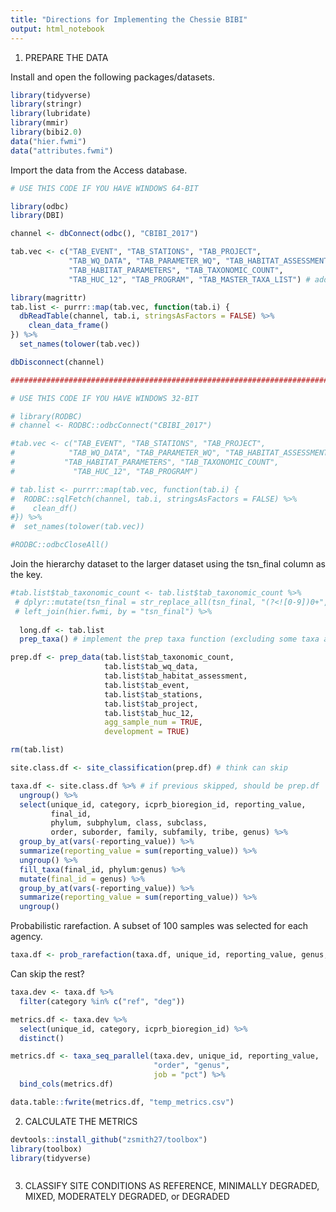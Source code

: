 ```yaml
---
title: "Directions for Implementing the Chessie BIBI"
output: html_notebook
---
```


1. PREPARE THE DATA

Install and open the following packages/datasets.
```r
library(tidyverse)
library(stringr)
library(lubridate)
library(mmir)
library(bibi2.0)
data("hier.fwmi")
data("attributes.fwmi")
```
Import the data from the Access database.

```r

# USE THIS CODE IF YOU HAVE WINDOWS 64-BIT

library(odbc)
library(DBI)

channel <- dbConnect(odbc(), "CBIBI_2017")

tab.vec <- c("TAB_EVENT", "TAB_STATIONS", "TAB_PROJECT",
             "TAB_WQ_DATA", "TAB_PARAMETER_WQ", "TAB_HABITAT_ASSESSMENT",
             "TAB_HABITAT_PARAMETERS", "TAB_TAXONOMIC_COUNT",
             "TAB_HUC_12", "TAB_PROGRAM", "TAB_MASTER_TAXA_LIST") # added master taxa list

library(magrittr) 
tab.list <- purrr::map(tab.vec, function(tab.i) {
  dbReadTable(channel, tab.i, stringsAsFactors = FALSE) %>% 
    clean_data_frame()
}) %>% 
  set_names(tolower(tab.vec))

dbDisconnect(channel)

###########################################################################################

# USE THIS CODE IF YOU HAVE WINDOWS 32-BIT

# library(RODBC)
# channel <- RODBC::odbcConnect("CBIBI_2017")

#tab.vec <- c("TAB_EVENT", "TAB_STATIONS", "TAB_PROJECT",
#            "TAB_WQ_DATA", "TAB_PARAMETER_WQ", "TAB_HABITAT_ASSESSMENT",
#           "TAB_HABITAT_PARAMETERS", "TAB_TAXONOMIC_COUNT",
#             "TAB_HUC_12", "TAB_PROGRAM")

# tab.list <- purrr::map(tab.vec, function(tab.i) {
#  RODBC::sqlFetch(channel, tab.i, stringsAsFactors = FALSE) %>% 
#    clean_df()
#}) %>% 
#  set_names(tolower(tab.vec))

#RODBC::odbcCloseAll()

```
Join the hierarchy dataset to the larger dataset using the tsn_final column as the key.
```r
#tab.list$tab_taxonomic_count <- tab.list$tab_taxonomic_count %>% 
 # dplyr::mutate(tsn_final = str_replace_all(tsn_final, "(?<![0-9])0+", "")) %>% # in tsn_final, if there are 1 or more 0s not preceded by a 0-9, replace with " "
 # left_join(hier.fwmi, by = "tsn_final") %>% 
  
  long.df <- tab.list
  prep_taxa() # implement the prep taxa function (excluding some taxa and rolling up some)
```

```r
prep.df <- prep_data(tab.list$tab_taxonomic_count,
                     tab.list$tab_wq_data,
                     tab.list$tab_habitat_assessment,
                     tab.list$tab_event,
                     tab.list$tab_stations,
                     tab.list$tab_project,
                     tab.list$tab_huc_12,
                     agg_sample_num = TRUE,
                     development = TRUE)

rm(tab.list)
```

```r
site.class.df <- site_classification(prep.df) # think can skip
```


```r
taxa.df <- site.class.df %>% # if previous skipped, should be prep.df
  ungroup() %>% 
  select(unique_id, category, icprb_bioregion_id, reporting_value,
         final_id, 
         phylum, subphylum, class, subclass,
         order, suborder, family, subfamily, tribe, genus) %>% 
  group_by_at(vars(-reporting_value)) %>% 
  summarize(reporting_value = sum(reporting_value)) %>% 
  ungroup() %>% 
  fill_taxa(final_id, phylum:genus) %>% 
  mutate(final_id = genus) %>% 
  group_by_at(vars(-reporting_value)) %>% 
  summarize(reporting_value = sum(reporting_value)) %>% 
  ungroup()


```
Probabilistic rarefaction. A subset of 100 samples was selected for each agency. 
```r
taxa.df <- prob_rarefaction(taxa.df, unique_id, reporting_value, genus, 100)
```
Can skip the rest?

```r
taxa.dev <- taxa.df %>% 
  filter(category %in% c("ref", "deg"))

metrics.df <- taxa.dev %>% 
  select(unique_id, category, icprb_bioregion_id) %>% 
  distinct()

metrics.df <- taxa_seq_parallel(taxa.dev, unique_id, reporting_value,
                                "order", "genus",
                                job = "pct") %>% 
  bind_cols(metrics.df)
```

```r

data.table::fwrite(metrics.df, "temp_metrics.csv")
```
2. CALCULATE THE METRICS
```r
devtools::install_github("zsmith27/toolbox")
library(toolbox)
library(tidyverse)



```
3. CLASSIFY SITE CONDITIONS AS REFERENCE, MINIMALLY DEGRADED, MIXED, MODERATELY DEGRADED, or DEGRADED
```r

```
